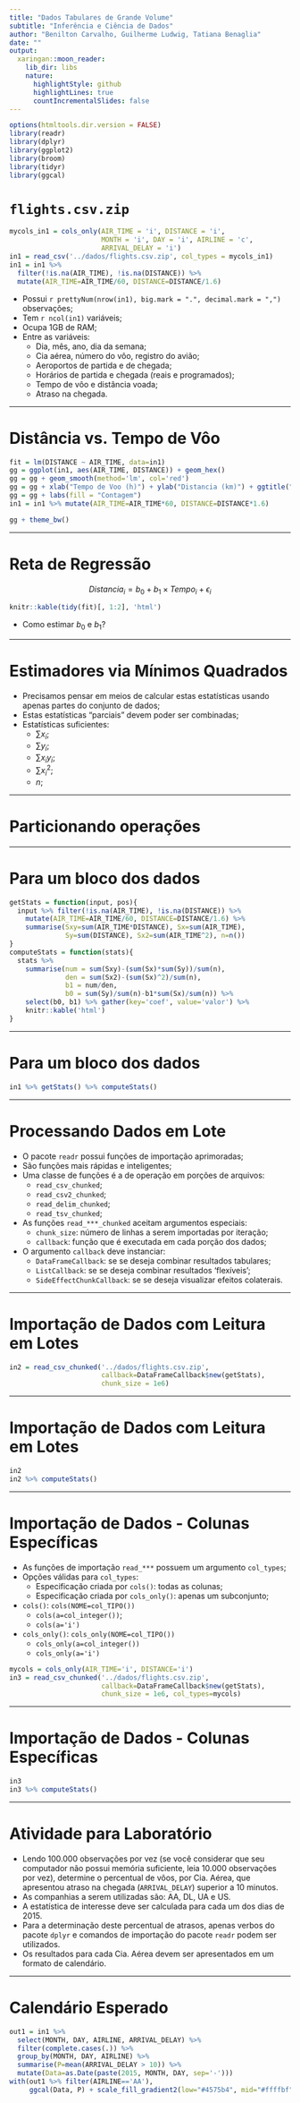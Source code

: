 ```yaml
---
title: "Dados Tabulares de Grande Volume"
subtitle: "Inferência e Ciência de Dados"
author: "Benilton Carvalho, Guilherme Ludwig, Tatiana Benaglia"
date: ""
output:
  xaringan::moon_reader:
    lib_dir: libs
    nature:
      highlightStyle: github
      highlightLines: true
      countIncrementalSlides: false
---
```


```r
options(htmltools.dir.version = FALSE)
library(readr)
library(dplyr)
library(ggplot2)
library(broom)
library(tidyr)
library(ggcal)
```

# `flights.csv.zip`

```r
mycols_in1 = cols_only(AIR_TIME = 'i', DISTANCE = 'i',
                       MONTH = 'i', DAY = 'i', AIRLINE = 'c',
                       ARRIVAL_DELAY = 'i')
in1 = read_csv('../dados/flights.csv.zip', col_types = mycols_in1)
in1 = in1 %>%
  filter(!is.na(AIR_TIME), !is.na(DISTANCE)) %>%
  mutate(AIR_TIME=AIR_TIME/60, DISTANCE=DISTANCE/1.6)
```

- Possui `r prettyNum(nrow(in1), big.mark = ".", decimal.mark = ",")` observações;
- Tem `r ncol(in1)` variáveis;
- Ocupa 1GB de RAM;
- Entre as variáveis:
  * Dia, mês, ano, dia da semana;
  * Cia aérea, número do vôo, registro do avião;
  * Aeroportos de partida e de chegada;
  * Horários de partida e chegada (reais e programados);
  * Tempo de vôo e distância voada;
  * Atraso na chegada.

---

# Distância vs. Tempo de Vôo

```r
fit = lm(DISTANCE ~ AIR_TIME, data=in1)
gg = ggplot(in1, aes(AIR_TIME, DISTANCE)) + geom_hex()
gg = gg + geom_smooth(method='lm', col='red')
gg = gg + xlab("Tempo de Voo (h)") + ylab("Distancia (km)") + ggtitle("Distancia vs. Tempo de Voo")
gg = gg + labs(fill = "Contagem")
in1 = in1 %>% mutate(AIR_TIME=AIR_TIME*60, DISTANCE=DISTANCE*1.6)
```

```r
gg + theme_bw()
```

---

# Reta de Regressão

$$
Distancia_i = b_0 + b_1 \times Tempo_i + \epsilon_i
$$

```r
knitr::kable(tidy(fit)[, 1:2], 'html')
```

- Como estimar $b_0$ e $b_1$?

---

# Estimadores via Mínimos Quadrados

\begin{eqnarray}
y_i & = & b_0 + b_1 x_i + \epsilon_i \\
\hat{b}_0 & = & \bar{y} - \hat{b}_1 \bar{x} \\
\hat{b}_1 & = & \frac{\sum_i (x_i - \bar{x})(y_i - \bar{y})}{\sum_i (x_i-\bar{x})^2} \\
& = & \frac{\sum x_i y_i - \frac{\sum x_i \sum y_i}{n}}{\sum x_i^2 - \frac{(\sum x_i)^2}{n}}
\end{eqnarray}

- Precisamos pensar em meios de calcular estas estatísticas usando apenas partes do conjunto de dados;
- Estas estatísticas "parciais" devem poder ser combinadas;
- Estatísticas suficientes:
  * $\sum x_i$;
  * $\sum y_i$;
  * $\sum x_i y_i$;
  * $\sum x_i^2$;
  * $n$;

---

# Particionando operações

\begin{eqnarray}
\sum x_i y_i & = & \sum_{i=1}^{k_1} x_i y_i + \sum_{i=k_1+1}^{k_2} x_i y_i + \cdots \\
\sum x_i & = & \sum_{i=1}^{k_1} x_i + \sum_{i=k_1+1}^{k_2} x_i + \cdots \\
\sum x_i^2 & = & \sum_{i=1}^{k_1} x_i^2 + \sum_{i=k_1+1}^{k_2} x_i^2 + \cdots
\end{eqnarray}

---

# Para um bloco dos dados

\begin{eqnarray}
\hat{b}_0 & = & \bar{y} - \hat{b}_1 \bar{x} \\
\hat{b}_1 & = & \frac{\sum x_i y_i - \frac{\sum x_i \sum y_i}{n}}{\sum x_i^2 - \frac{(\sum x_i)^2}{n}}
\end{eqnarray}


```r
getStats = function(input, pos){
  input %>% filter(!is.na(AIR_TIME), !is.na(DISTANCE)) %>%
    mutate(AIR_TIME=AIR_TIME/60, DISTANCE=DISTANCE/1.6) %>%
    summarise(Sxy=sum(AIR_TIME*DISTANCE), Sx=sum(AIR_TIME),
              Sy=sum(DISTANCE), Sx2=sum(AIR_TIME^2), n=n())
}
computeStats = function(stats){
  stats %>%
    summarise(num = sum(Sxy)-(sum(Sx)*sum(Sy))/sum(n),
              den = sum(Sx2)-(sum(Sx)^2)/sum(n),
              b1 = num/den,
              b0 = sum(Sy)/sum(n)-b1*sum(Sx)/sum(n)) %>%
    select(b0, b1) %>% gather(key='coef', value='valor') %>%
    knitr::kable('html')
}
```

---

# Para um bloco dos dados

```r
in1 %>% getStats() %>% computeStats()
```

---

# Processando Dados em Lote

- O pacote `readr` possui funções de importação aprimoradas;
- São funções mais rápidas e inteligentes;
- Uma classe de funções é a de operação em porções de arquivos:
  * `read_csv_chunked`;
  * `read_csv2_chunked`;
  * `read_delim_chunked`;
  * `read_tsv_chunked`;
- As funções `read_***_chunked` aceitam argumentos especiais:
  * `chunk_size`: número de linhas a serem importadas por iteração;
  * `callback`: função que é executada em cada porção dos dados;
- O argumento `callback` deve instanciar:
  * `DataFrameCallback`: se se deseja combinar resultados tabulares;
  * `ListCallback`: se se deseja combinar resultados 'flexíveis';
  * `SideEffectChunkCallback`: se se deseja visualizar efeitos colaterais.

---

# Importação de Dados com Leitura em Lotes

```r
in2 = read_csv_chunked('../dados/flights.csv.zip',
                       callback=DataFrameCallback$new(getStats),
                       chunk_size = 1e6)
```

---

# Importação de Dados com Leitura em Lotes

```r
in2
in2 %>% computeStats()
```

---

# Importação de Dados - Colunas Específicas

- As funções de importação `read_***` possuem um argumento `col_types`;
- Opções válidas para `col_types`:
  * Especificação criada por `cols()`: todas as colunas;
  * Especificação criada por `cols_only()`: apenas um subconjunto;
- `cols()`: `cols(NOME=col_TIPO())`
  * `cols(a=col_integer())`;
  * `cols(a='i')`
- `cols_only()`: `cols_only(NOME=col_TIPO())`
  * `cols_only(a=col_integer())`
  * `cols_only(a='i')`

```r
mycols = cols_only(AIR_TIME='i', DISTANCE='i')
in3 = read_csv_chunked('../dados/flights.csv.zip',
                       callback=DataFrameCallback$new(getStats),
                       chunk_size = 1e6, col_types=mycols)
```

---

# Importação de Dados - Colunas Específicas

```r
in3
in3 %>% computeStats()
```

---

# Atividade para Laboratório

- Lendo 100.000 observações por vez (se você considerar que seu computador não possui memória suficiente, leia 10.000 observações por vez), determine o percentual de vôos, por Cia. Aérea, que apresentou atraso na chegada (`ARRIVAL_DELAY`) superior a 10 minutos.
- As companhias a serem utilizadas são: AA, DL, UA e US.
- A estatística de interesse deve ser calculada para cada um dos dias de 2015.
- Para a determinação deste percentual de atrasos, apenas verbos do pacote `dplyr` e comandos de importação do pacote `readr` podem ser utilizados.
- Os resultados para cada Cia. Aérea devem ser apresentados em um formato de calendário.

---

# Calendário Esperado

```r
out1 = in1 %>%
  select(MONTH, DAY, AIRLINE, ARRIVAL_DELAY) %>%
  filter(complete.cases(.)) %>%
  group_by(MONTH, DAY, AIRLINE) %>%
  summarise(P=mean(ARRIVAL_DELAY > 10)) %>%
  mutate(Data=as.Date(paste(2015, MONTH, DAY, sep='-')))
with(out1 %>% filter(AIRLINE=='AA'),
     ggcal(Data, P) + scale_fill_gradient2(low="#4575b4", mid="#ffffbf", high="#d73027", midpoint=0.50))
```
